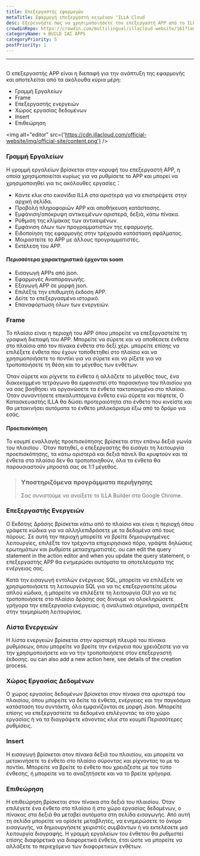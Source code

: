 ```yaml
---
title: Επεξεργαστής εφαρμογών
metaTitle: Εφαρμογή επεξεργαστή κειμένου "ILLA Cloud
desc: Εξερευνήστε πώς να χρησιμοποιήσετε τον επεξεργαστή APP από το ILLA Cloud για να δημιουργήσετε και να προσαρμόσετε τις εφαρμογές σας χρησιμοποιώντας ένα φιλικό προς το χρήστη περιβάλλον
crowdinRepo: https://crowdin.com/multilingual/illacloud-website/161?languages=el&filter=basic&value=0
categoryName: 🌀 BUILD ΣΑΣ APPS
categoryPriority: 5
postPriority: 1
---
```


* * *

## <h2 hidden>Επεξεργαστής εφαρμογών</h2>

Ο επεξεργαστής APP είναι η διεπαφή για την ανάπτυξη της εφαρμογής και αποτελείται από τα ακόλουθα κύρια μέρη:

-   Γραμμή Εργαλείων
-   Frame
-   Επεξεργαστής ενεργειών
-   Χώρος εργασίας δεδομένων
-   Insert
-   Επιθεώρηση

<img alt="editor" src={'https://cdn.illacloud.com/official-website/img/official-site/content.png'} />

### Γραμμή Εργαλείων

Η γραμμή εργαλείων βρίσκεται στην κορυφή του επεξεργαστή APP, η οποία χρησιμοποιείται κυρίως για να ρυθμίσετε το APP και μπορεί να χρησιμοποιηθεί για τις ακόλουθες εργασίες：

-   Κάντε κλικ στο εικονίδιο ILLA στα αριστερά για να επιστρέψετε στην αρχική σελίδα.
-   Προβολή πληροφοριών APP και αποθήκευση κατάστασης.
-   Εμφάνιση/απόκρυψη αντικειμένων αριστερά, δεξιά, κάτω πίνακα.
-   Ρύθμιση της κλίμακας των αντικειμένων.
-   Εμφάνιση όλων των προγραμματιστών της εφαρμογής.
-   Ειδοποίηση της εφαρμογής στην τρέχουσα κατάσταση σφάλματος.
-   Μοιραστείτε το APP με άλλους προγραμματιστές.
-   Εκτέλεση του APP.

#### Περισσότερα χαρακτηριστικά έρχονται soom

-   Εισαγωγή APPs από json.
-   Εφαρμογές Αναπαραγωγής.
-   Εξαγωγή APP σε μορφή json.
-   Επιλέξτε την επιθυμητή έκδοση APP.
-   Δείτε το επεξεργασμένο ιστορικό.
-   Επαναφόρτωση όλων των ενεργειών.

[//]: # "[Image]"

### Frame

Το πλαίσιο είναι η περιοχή του APP όπου μπορείτε να επεξεργαστείτε τη γραφική διεπαφή του APP. Μπορείτε να σύρετε και να αποθέσετε ένθετα στο πλαίσιο από τον πίνακα ένθετα στο δεξί χέρι. μπορείτε επίσης να επιλέξετε ένθετα που έχουν τοποθετηθεί στο πλαίσιο και να χρησιμοποιήσετε το ποντίκι για να σύρετε και να ρίξετε για να τροποποιήσετε τη θέση και το μέγεθος των ενθέτων.

Όταν σύρετε και ρίχνετε τα ένθετα ή αλλάζετε το μέγεθός τους, ένα διακεκομμένο τετράγωνο θα εμφανιστεί στο παρασκήνιο του πλαισίου για να σας βοηθήσει να οργανώσετε τα ένθετα τακτοποιημένα στο πλαίσιο. Όταν συναντήσετε επικαλυπτόμενα ένθετα ενώ σύρετε και πέφτετε, Ο Κατασκευαστής ILLA θα δώσει προτεραιότητα στο ένθετο που κινείστε και θα μετακινήσει αυτόματα το ένθετο μπλοκάρισμα έξω από το δρόμο για εσάς.

#### Προεπισκόπηση

Το κουμπί εναλλαγής προεπισκόπησης βρίσκεται στην επάνω δεξιά γωνία του πλαισίου . Όταν πατηθεί, ο επεξεργαστής θα εισάγει τη λειτουργία προεπισκόπησης, τα κάτω αριστερά και δεξιά πάνελ θα κρυφτούν και τα ένθετα στο πλαίσιο δεν θα τροποποιηθούν, όλα τα ένθετα θα παρουσιαστούν μπροστά σας σε 1:1 μέγεθος.

> ### Υποστηριζόμενα προγράμματα περιήγησης
>
> Σας συνιστούμε να ανοίξετε το ILLA Builder στο Google Chrome.

### Επεξεργαστής Ενεργειών

Ο Εκδότης Δράσης βρίσκεται κάτω από το πλαίσιο και είναι η περιοχή όπου γράφετε κώδικα για να αλληλεπιδράσετε με τα δεδομένα από τους πόρους. Σε αυτή την περιοχή μπορείτε να βρείτε δημιουργημένες λειτουργίες, επιλέξτε τον τρέχοντα επιχειρησιακό πόρο, γράψτε δηλώσεις ερωτημάτων και ρυθμίστε μετασχηματιστές. ou can edit the query statement in the action editor and when you update the query statement, ο επεξεργαστής APP θα ενημερώσει αυτόματα τα αποτελέσματα της ενέργειας σας.

Κατά την εισαγωγή εντολών ενέργειας SQL, μπορείτε να επιλέξετε να χρησιμοποιήσετε τη λειτουργία SQL για να τις επεξεργαστείτε μέσω απλού κώδικα, ή μπορείτε να επιλέξετε τη λειτουργία GUI για να τις τροποποιήσετε στο πλαίσιο δράσης σας δίνουμε να ολοκληρώσετε γρήγορα την επεξεργασία ενέργειας. ή αναλυτικά σεμινάρια, ανατρέξτε στην τεκμηρίωση λειτουργίας.

### Λίστα Ενεργειών

Η λίστα ενεργειών βρίσκεται στην αριστερή πλευρά του πίνακα ρυθμίσεων, όπου μπορείτε να βρείτε την ενέργεια που χρειάζεστε για να την χρησιμοποιήσετε και να την τροποποιήσετε στον επεξεργαστή έκδοσης. ou can also add a new action here, see details of the creation process.

### Χώρος Εργασίας Δεδομένων

Ο χώρος εργασίας δεδομένων βρίσκεται στον πίνακα στα αριστερά του πλαισίου, όπου μπορείτε να δείτε τα ένθετα, ενέργειες και την παγκόσμια κατάσταση του συντάκτη, όλα εμφανίζονται σε μορφή Json. Μπορείτε επίσης να επεξεργαστείτε τα δεδομένα επιλέγοντάς τα στο χώρο εργασίας ή να τα διαγράψετε κάνοντας κλικ στο κουμπί Περισσότερες ρυθμίσεις.

### Insert

Η εισαγωγή βρίσκεται στον πίνακα δεξιά του πλαισίου, και μπορείτε να μετακινήσετε το ένθετο στο πλαίσιο σύροντας και ρίχνοντας το με το ποντίκι. Μπορείτε να βρείτε το ένθετο που χρειάζεστε με τον τύπο ένθεσης, ή μπορείτε να το αναζητήσετε και να το βρείτε γρήγορα.

[//]: # "[Image]"

### Επιθεώρηση

Η επιθεώρηση βρίσκεται στον πίνακα στα δεξιά του πλαισίου. Όταν επιλέγετε ένα ένθετο στο πλαίσιο ή στο χώρο εργασίας δεδομένων, ο πίνακας στα δεξιά θα μεταβεί αυτόματα στη σελίδα εισαγωγής. Από αυτή τη σελίδα μπορείτε να ορίσετε μεταβλητές, να ενημερώσετε το όνομα εισαγωγής, να δημιουργήσετε χειριστές συμβάντων ή να εκτελέσετε μια λειτουργία διαγραφής. Η γραμμή εργαλείων του ένθετου θα ρυθμιστεί επίσης διαφορετικά για διαφορετικά ένθετα, έτσι ώστε να μπορείτε να αλλάξετε το περιεχόμενο των διαφορετικών ενθέτων.
